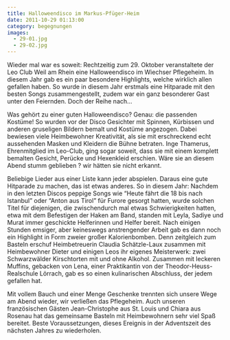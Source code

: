 ```yaml
---
title: Halloweendisco im Markus-Pfüger-Heim
date: 2011-10-29 01:13:00
category: begegnungen
images:
  - 29-01.jpg
  - 29-02.jpg
---
```


Wieder mal war es soweit: Rechtzeitig zum 29. Oktober veranstaltete der Leo Club Weil am Rhein eine Halloweendisco im Wiechser Pflegeheim. In diesem Jahr gab es ein paar besondere Highlights, welche wirklich allen gefallen haben. So wurde in diesem Jahr erstmals eine Hitparade mit den besten Songs zusammengestellt, zudem war ein ganz besonderer Gast unter den Feiernden. Doch der Reihe nach…

Was gehört zu einer guten Halloweendisco? Genau: die passenden Kostüme! So wurden vor der Disco Gesichter mit Spinnen, Kürbissen und anderen gruseligen Bildern bemalt und Kostüme angezogen. Dabei bewiesen viele Heimbewohner Kreativität, als sie mit erschreckend echt aussehenden Masken und Kleidern die Bühne betraten. Inge Thamerus, Ehrenmitglied im Leo-Club, ging sogar soweit, dass sie mit einem komplett bemalten Gesicht, Perücke und Hexenkleid erschien. Wäre sie an diesem Abend stumm geblieben ? wir hätten sie nicht erkannt.

Beliebige Lieder aus einer Liste kann jeder abspielen. Daraus eine gute Hitparade zu machen, das ist etwas anderes. So in diesem Jahr: Nachdem in den letzten Discos peppige Songs wie “Heute fährt die 18 bis nach Istanbul” oder “Anton aus Tirol” für Furore gesorgt hatten, wurde solchen Titel für diejenigen, die zwischendurch mal etwas Schwierigkeiten hatten, etwa mit dem Befestigen der Haken am Band, standen mit Leyla, Sadiye und Murat immer geschickte Helferinnen und Helfer bereit. Nach einigen Stunden emsiger, aber keineswegs anstrengender Arbeit gab es dann noch ein Highlight in Form zweier großer Kalorienbomben. Denn zeitgleich zum Basteln erschuf Heimbetreuerin Claudia Schätzle-Laux zusammen mit Heimbewohner Dieter und einigen Leos ihr eigenes Meisterwerk: zwei Schwarzwälder Kirschtorten mit und ohne Alkohol. Zusammen mit leckeren Muffins, gebacken von Lena, einer Praktikantin von der Theodor-Heuss-Realschule Lörrach, gab es so einen kulinarischen Abschluss, der jedem gefallen hat.

Mit vollem Bauch und einer Menge Geschenke trennten sich unsere Wege am Abend wieder, wir verließen das Pflegeheim. Auch unseren französischen Gästen Jean-Christophe aus St. Louis und Chiara aus Rosenau hat das gemeinsame Basteln mit Heimbewohnern sehr viel Spaß bereitet. Beste Voraussetzungen, dieses Ereignis in der Adventszeit des nächsten Jahres zu wiederholen.
